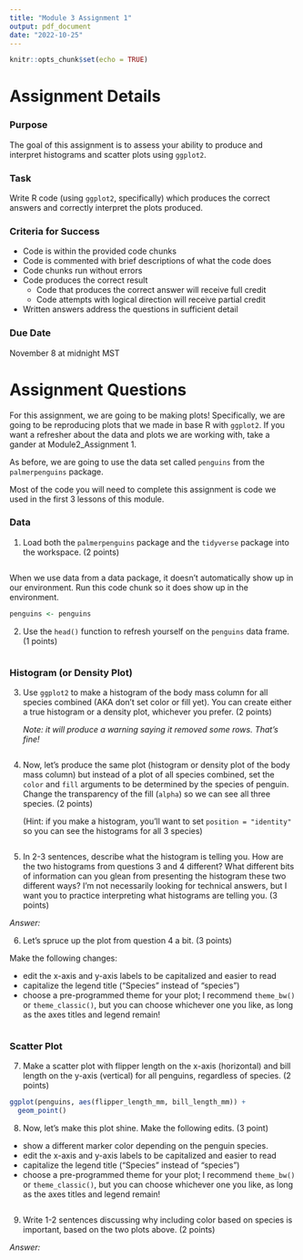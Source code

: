 ```yaml
---
title: "Module 3 Assignment 1"
output: pdf_document
date: "2022-10-25"
---
```


```r
knitr::opts_chunk$set(echo = TRUE)
```

# Assignment Details

### Purpose

The goal of this assignment is to assess your ability to produce and interpret histograms and scatter plots using `ggplot2`.

### Task

Write R code (using `ggplot2`, specifically) which produces the correct answers and correctly interpret the plots produced.

### Criteria for Success

-   Code is within the provided code chunks
-   Code is commented with brief descriptions of what the code does
-   Code chunks run without errors
-   Code produces the correct result
    -   Code that produces the correct answer will receive full credit
    -   Code attempts with logical direction will receive partial credit
-   Written answers address the questions in sufficient detail

### Due Date

November 8 at midnight MST

# Assignment Questions

For this assignment, we are going to be making plots! Specifically, we are going to be reproducing plots that we made in base R with `ggplot2`. If you want a refresher about the data and plots we are working with, take a gander at Module2_Assignment 1.

As before, we are going to use the data set called `penguins` from the `palmerpenguins` package.

Most of the code you will need to complete this assignment is code we used in the first 3 lessons of this module.

### Data

1.  Load both the `palmerpenguins` package and the `tidyverse` package into the workspace. (2 points)

```r

```

When we use data from a data package, it doesn't automatically show up in our environment. Run this code chunk so it does show up in the environment.

```r
penguins <- penguins
```

2.  Use the `head()` function to refresh yourself on the `penguins` data frame. (1 points)

```r

```

### Histogram (or Density Plot)

3.  Use `ggplot2` to make a histogram of the body mass column for all species combined (AKA don't set color or fill yet). You can create either a true histogram or a density plot, whichever you prefer. (2 points)

    *Note: it will produce a warning saying it removed some rows. That's fine!*

```r

```

4.  Now, let's produce the same plot (histogram or density plot of the body mass column) but instead of a plot of all species combined, set the `color` and `fill` arguments to be determined by the species of penguin. Change the transparency of the fill (`alpha`) so we can see all three species. (2 points)

    (Hint: if you make a histogram, you'll want to set `position = "identity"` so you can see the histograms for all 3 species)

```r

```

5.  In 2-3 sentences, describe what the histogram is telling you. How are the two histograms from questions 3 and 4 different? What different bits of information can you glean from presenting the histogram these two different ways? I'm not necessarily looking for technical answers, but I want you to practice interpreting what histograms are telling you. (3 points)

*Answer:*

6.  Let's spruce up the plot from question 4 a bit. (3 points)

Make the following changes:

-   edit the x-axis and y-axis labels to be capitalized and easier to read
-   capitalize the legend title ("Species" instead of "species")
-   choose a pre-programmed theme for your plot; I recommend `theme_bw()` or `theme_classic()`, but you can choose whichever one you like, as long as the axes titles and legend remain!

```r

```

### Scatter Plot

7.  Make a scatter plot with flipper length on the x-axis (horizontal) and bill length on the y-axis (vertical) for all penguins, regardless of species. (2 points)

```r
ggplot(penguins, aes(flipper_length_mm, bill_length_mm)) +
  geom_point()
```

8.  Now, let's make this plot shine. Make the following edits. (3 point)

-   show a different marker color depending on the penguin species.
-   edit the x-axis and y-axis labels to be capitalized and easier to read
-   capitalize the legend title ("Species" instead of "species")
-   choose a pre-programmed theme for your plot; I recommend `theme_bw()` or `theme_classic()`, but you can choose whichever one you like, as long as the axes titles and legend remain!

```r

```

9.  Write 1-2 sentences discussing why including color based on species is important, based on the two plots above. (2 points)

*Answer:*
